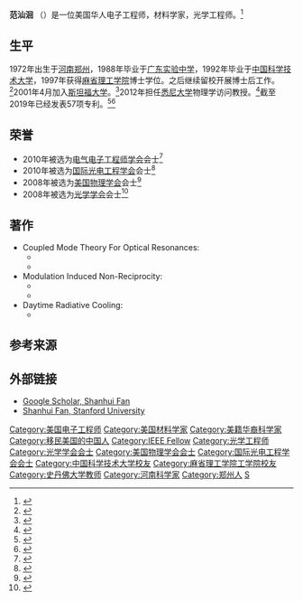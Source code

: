 {{Infobox scientist
| name = 范汕洄
| native_name = 
| native_name_lang = 
| image = 
| image_size = 
| alt = 
| birth_date = {{birth year and age|1972}}
| birth_place = {{CHN}}[[郑州|郑州]]
| residence = 
| nationality = {{USA}}
| fields = 纳米光子学，光子晶体，超材料，拓扑物理学，等离子学，太阳能电池 
| alma_mater = [[麻省理工学院|麻省理工学院]]<br />[[中国科学技术大学|中国科学技术大学]]
| thesis_title = 
| doctoral_advisor = John D. Joannopoulos (MIT)
| known_for =
| awards = 
}}
'''范汕洄''' （{{bd|1972年||}}）是一位美国华人电子工程师，材料学家，光学工程师。<ref name="StanfordEngineering">{{cite journal |last1=Abate |first1=Tom |title=In addition to making energy, what if solar panels could save energy? |url=https://engineering.stanford.edu/magazine/article/addition-making-energy-what-if-solar-panels-could-save-energy |journal=Stanford Engineering: Research & Ideas |date=2018 |accessdate=July 23, 2019 }}</ref>

==生平==
1972年出生于[[河南|河南]][[郑州|郑州]]，1988年毕业于[[广东实验中学|广东实验中学]]，1992年毕业于[[中国科学技术大学|中国科学技术大学]]，1997年获得[[麻省理工学院|麻省理工学院]]博士学位。之后继续留校开展博士后工作。<ref>{{Cite web|url=https://academictree.org/chemistry/peopleinfo.php?pid=63207|title=Chemistry Tree: John D. Joannopoulos|access-date=2019-07-23}}</ref>2001年4月加入[[斯坦福大学|斯坦福大学]]。<ref>{{Cite web|url=https://news.stanford.edu/news/2001/june20/prezreport-620.html
|title=Stanford Report: President's report to the Board of Trustees|website=news.stanford.edu/news/2001/june20/prezreport-620.html|access-date=2019-07-23}}</ref>2012年担任[[悉尼大学|悉尼大学]]物理学访问教授。<ref>{{Cite web|url=https://sydney.edu.au/ipos/images/content/research/IPOS-Annual-Report-2012-13.pdf
|title=University of Sydney: Institute of Photonics and Optical Science|website=sydney.edu.au/ipos/images/content/research/IPOS-Annual-Report-2012-13.pdf|access-date=2019-07-23}}</ref>截至2019年已经发表57项专利。<ref>{{Cite web|url=https://patents.justia.com/search?q=shanhui+Fan&page=7|title=Search Patents - Justia Patents Search|website=patents.justia.com}}</ref><ref>{{Cite web|url=https://www.crunchbase.com/person/shanhui-fan|title=Shanhui Fan - Co-Founder @ Skycool Systems|website=Crunchbase}}</ref>

==荣誉==
*2010年被选为[[电气电子工程师学会|电气电子工程师学会]]会士<ref>{{Cite web|url=https://services27.ieee.org/fellowsdirectory/home.html|title=IEEE Fellows Directory|website=ieee.org|access-date=2019-07-24}}</ref>
*2010年被选为[[国际光电工程学会|国际光电工程学会]]会士<ref>{{Cite web|url=https://spie.org/membership/explore-membership/fellows/complete-list-of-spie-fellows|title=Complete List of SPIE Fellows|website=spie.org|access-date=2019-07-23}}</ref>
*2008年被选为[[美国物理学会|美国物理学会]]会士<ref>{{Cite web|url=https://www.aps.org/programs/honors/fellowships/archive-all.cfm?initial=F&year=2008&unit_id=&institution=|title=APS Fellow Archive|website=aps.org|access-date=2019-07-23}}</ref>
*2008年被选为[[光学学会|光学学会]]会士<ref>{{Cite web|url=https://www.osa.org/en-us/awards_and_grants/fellow_members/recent_fellows/2008_fellows/|title=2008 OSA Fellows|website=osa.org|access-date=2019-07-23}}</ref>

==著作==
*Coupled Mode Theory For Optical Resonances:
**{{cite journal|author1=Shanhui Fan |author2=Wonjoo Suh |author3=J.D. Joannopoulos |title= Temporal coupled mode theory for Fano resonances in optical resonators | doi=10.1364/JOSAA.20.000569|journal=Journal of the Optical Society of America|volume=20 |pages=569–572 | year=2003}}
**{{cite journal|doi=10.1073/pnas.1008296107 |author=Z. Yu, A. Raman, and S. Fan
|title=Fundamental limit of nanophotonic light trapping in solar cells
|journal=Proceedings of the National Academy of Sciences
|volume=107
|pages=17491–17496
|year=2010|arxiv=1004.2902
}}
*Modulation Induced Non-Reciprocity:
**{{cite journal|author1=Z. Yu |author2=S. Fan |title=Complete optical isolation created by indirect interband photonic transition | doi=10.1038/nphoton.2008.273| journal=Nature Photonics| volume=3|pages=91–94 | year=2009}}
**{{cite journal|author1=K. Fang |author2=Z. Yu |author3=S. Fan |title=Realizing effective magnetic field for photons by controlling the phase of dynamic modulation | doi=10.1038/nphoton.2012.236| journal=Nature Photonics| volume=6|pages=782–787 |year=2012}}
*Daytime Radiative Cooling:
**{{cite journal|author1=A. Raman|author2=M. A. Anoma|author3=L. Zhu|author4=E. Rephaeli|author5=S. Fan |title=Passive radiative cooling below ambient air temperature under direct sunlight | doi=10.1038/nature13883| journal=Nature| volume=515|pages=540–544 | year=2014}}

==参考来源==
{{Reflist}}

== 外部链接 ==
* [https://scholar.google.com/citations?hl=en&user=BECu7wYAAAAJ Google Scholar, Shanhui Fan]
* [https://profiles.stanford.edu/shanhui-fan Shanhui Fan, Stanford University]

{{authority control}}
{{DEFAULTSORT:Fan, Shanhui}}
[[Category:美国电子工程师|Category:美国电子工程师]]
[[Category:美国材料学家|Category:美国材料学家]]
[[Category:美籍华裔科学家|Category:美籍华裔科学家]]
[[Category:移民美国的中国人|Category:移民美国的中国人]]
[[Category:IEEE_Fellow|Category:IEEE Fellow]]
[[Category:光学工程师|Category:光学工程师]]
[[Category:光学学会会士|Category:光学学会会士]]
[[Category:美国物理学会会士|Category:美国物理学会会士]]
[[Category:国际光电工程学会会士|Category:国际光电工程学会会士]]
[[Category:中国科学技术大学校友|Category:中国科学技术大学校友]]
[[Category:麻省理工学院工学院校友|Category:麻省理工学院工学院校友]]
[[Category:史丹佛大学教师|Category:史丹佛大学教师]]
[[Category:河南科学家|Category:河南科学家]]
[[Category:郑州人|Category:郑州人]]
[[Category:范姓|S]]